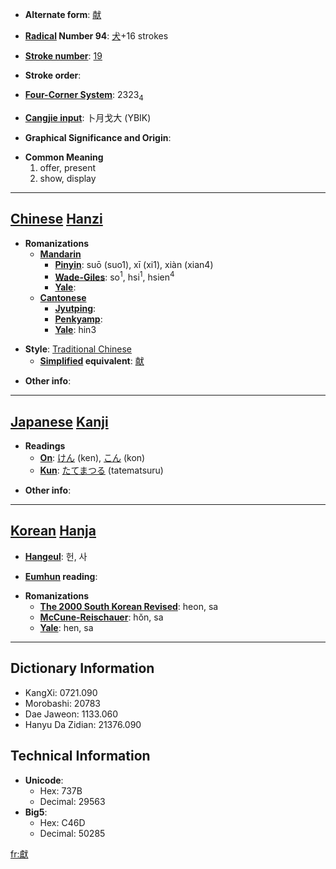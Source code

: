 * '''Alternate form''': [[献]]

* '''[[Wiktionary:Chinese radical index| Radical]] Number 94''': [[Wiktionary:Chinese radical index 犬|犬]]+16 strokes

* '''[[Wiktionary:Chinese total strokes index|Stroke number]]''': [[Wiktionary:Chinese total strokes index 19|19]]

* '''Stroke order''': 

* '''[[Wiktionary:Chinese four corner index|Four-Corner System]]''': 2323<sub>4</sub>

* '''[[Wiktionary:Chinese Cangjie index|Cangjie input]]''': 卜月戈大 (YBIK)

* '''Graphical Significance and Origin''': 

* '''Common Meaning'''
*#offer, present
*# show, display


----

== [[Chinese]] [[Hanzi]] ==

* '''Romanizations'''
** '''[[Mandarin]]'''
*** '''[[Pinyin]]''': suō (suo1), xī (xi1), xiàn (xian4)
*** '''[[Wade-Giles]]''': so<sup>1</sup>, hsi<sup>1</sup>, hsien<sup>4</sup>
*** '''[[Yale]]''': 
** '''[[Cantonese]]'''
*** '''[[Jyutping]]''':
*** '''[[Penkyamp]]''': 
*** '''[[Yale]]''': hin3

* '''Style''': [[Traditional Chinese]] 
** '''[[Simplified Chinese|Simplified]] equivalent''': [[献]]

* '''Other info''': 

----

== [[Japanese]] [[Kanji]] ==

* '''Readings'''
** '''[[On]]''': [[けん]] (ken), [[こん]] (kon)
** '''[[Kun]]''': [[たてまつる]] (tatematsuru)

* '''Other info''':  

----

== [[Korean]] [[Hanja]] ==

* '''[[Hangeul]]''': 헌, 사

* '''[[Eumhun]] reading''': 

* '''Romanizations'''
** '''[[The 2000 South Korean Revised Romanization|The 2000 South Korean Revised]]''': heon, sa
** '''[[McCune-Reischauer]]''': hŏn, sa
** '''[[Yale]]''': hen, sa

----

== Dictionary Information ==

* KangXi: 0721.090
* Morobashi: 20783
* Dae Jaweon: 1133.060
* Hanyu Da Zidian: 21376.090

== Technical Information ==

* '''Unicode''':
** Hex: 737B
** Decimal: 29563
* '''Big5''':
** Hex: C46D
** Decimal: 50285

[[fr:獻]]